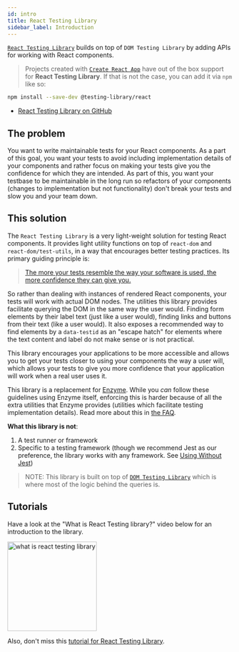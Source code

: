 ```yaml
---
id: intro
title: React Testing Library
sidebar_label: Introduction
---
```


[`React Testing Library`][gh] builds on top of `DOM Testing Library` by adding APIs for working with React components.

> Projects created with [`Create React App`](https://create-react-app.dev/) have out of the box support for **React Testing Library**. If that is not the case, you can add it via `npm` like so:

```bash npm2yarn
npm install --save-dev @testing-library/react
```

- [React Testing Library on GitHub][gh]

## The problem

You want to write maintainable tests for your React components. As a part of this goal, you want your tests to avoid including implementation details of your components and rather focus on making your tests give you the confidence for which they are intended. As part of this, you want your testbase to be maintainable in the long run so refactors of your components (changes to implementation but not functionality) don't break your tests and slow you and your team down.

## This solution

The `React Testing Library` is a very light-weight solution for testing React components. It provides light utility functions on top of `react-dom` and `react-dom/test-utils`, in a way that encourages better testing practices. Its primary guiding principle is:

> [The more your tests resemble the way your software is used, the more confidence they can give you.](guiding-principles.mdx)

So rather than dealing with instances of rendered React components, your tests will work with actual DOM nodes. The utilities this library provides facilitate querying the DOM in the same way the user would. Finding form elements by their label text (just like a user would), finding links and buttons from their text (like a user would). It also exposes a recommended way to find elements by a `data-testid` as an "escape hatch" for elements where the text content and label do not make sense or is not practical.

This library encourages your applications to be more accessible and allows you to get your tests closer to using your components the way a user will, which allows your tests to give you more confidence that your application will work when a real user uses it.

This library is a replacement for [Enzyme](http://airbnb.io/enzyme/). While you _can_ follow these guidelines using Enzyme itself, enforcing this is harder because of all the extra utilities that Enzyme provides (utilities which facilitate testing implementation details). Read more about this in [the FAQ](react-testing-library/faq.mdx).

**What this library is not**:

1.  A test runner or framework
2.  Specific to a testing framework (though we recommend Jest as our preference, the library works with any framework. See [Using Without Jest](setup.mdx#using-without-jest))

> NOTE: This library is built on top of [`DOM Testing Library`](dom-testing-library/intro.mdx) which is where most of the logic behind the queries is.

## Tutorials

Have a look at the "What is React Testing library?" video below for an introduction to the library.

<a href="https://youtu.be/JKOwJUM4_RM">
  <img
    width="200px"
    alt="what is react testing library"
    src="https://img.youtube.com/vi/JKOwJUM4_RM/0.jpg"
    style={{marginLeft: 0}}
  />
</a>

Also, don't miss this [tutorial for React Testing Library](https://www.robinwieruch.de/react-testing-library).

[gh]: https://github.com/testing-library/react-testing-library

[gh]: https://github.com/testing-library/react-testing-library
